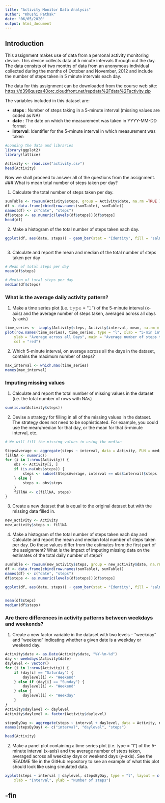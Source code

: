 ```yaml
---
title: "Activity Monitor Data Analysis"
author: "Khushi Pathak"
date: "06/05/2020"
output: html_document
---
```

## Introduction

This assignment makes use of data from a personal activity monitoring device. This device collects data at 5 minute intervals through out the day. The data consists of two months of data from an anonymous individual collected during the months of October and November, 2012 and include the number of steps taken in 5 minute intervals each day.

The data for this assignment can be downloaded from the course web site:
<https://d396qusza40orc.cloudfront.net/repdata%2Fdata%2Factivity.zip>

The variables included in this dataset are:

- **steps**   : Number of steps taking in a 5-minute interval (missing values are coded as NA)
- **date**    : The date on which the measurement was taken in YYYY-MM-DD format
- **interval**: Identifier for the 5-minute interval in which measurement was taken

```r
#Loading the data and libraries
library(ggplot2)
library(lattice)

Activity <- read.csv("activity.csv")
head(Activity)
```

Now we shall proceed to answer all of the questions from the assignment.
### What is mean total number of steps taken per day?

1. Calculate the total number of steps taken per day.

```r
sumTable <- rowsum(Activity$steps, group = Activity$date, na.rm =TRUE )
df <- data.frame(cbind(row.names(sumTable), sumTable))
names(df) <- c("date", "steps") 
df$steps <- as.numeric(levels(df$steps))[df$steps]
head(df)
```

2. Make a histogram of the total number of steps taken each day.

```r
ggplot(df, aes(date, steps)) + geom_bar(stat = "Identity", fill = 'salmon', na.rm = TRUE)+labs(title ="Total steps taken per day")
    

```

3. Calculate and report the mean and median of the total number of steps taken per day
```r
# Mean of total steps per day
mean(df$steps)
```


```r
# Median of total steps per day
median(df$steps)
```

### What is the average daily activity pattern?

1. Make a time series plot (i.e. 𝚝𝚢𝚙𝚎 = "𝚕") of the 5-minute interval (x-axis) and the average number of steps taken, averaged across all days (y-axis)

```r
time_series <- tapply(Activity$steps, Activity$interval, mean, na.rm = TRUE)
plot(row.names(time_series), time_series, type = "l", xlab = "5-min interval", 
    ylab = "Average across all Days", main = "Average number of steps taken", 
    col = "red")
```

2. Which 5-minute interval, on average across all the days in the dataset, contains the maximum number of steps?
```r
max_interval <- which.max(time_series)
names(max_interval)
```

### Imputing missing values

1. Calculate and report the total number of missing values in the dataset (i.e. the total number of rows with NAs)

```r
sum(is.na(Activity$steps))
```

2. Devise a strategy for filling in all of the missing values in the dataset. The strategy does not need to be sophisticated. For example, you could use the mean/median for that day, or the mean for that 5-minute interval, etc.

```r
# We will fill the missing values in using the median

StepsAverage <- aggregate(steps ~ interval, data = Activity, FUN = median)
fillNA <- numeric()
for (i in 1:nrow(Activity)) {
    obs <- Activity[i, ]
    if (is.na(obs$steps)) {
        steps <- subset(StepsAverage, interval == obs$interval)$steps
    } else {
        steps <- obs$steps
    }
    fillNA <- c(fillNA, steps)
}
```


3. Create a new dataset that is equal to the original dataset but with the missing data filled in.

```r
new_activity <- Activity
new_activity$steps <- fillNA

```

4. Make a histogram of the total number of steps taken each day and Calculate and report the mean and median total number of steps taken per day. Do these values differ from the estimates from the first part of the assignment? What is the impact of imputing missing data on the estimates of the total daily number of steps?

```r
sumTable <- rowsum(new_activity$steps, group = new_activity$date, na.rm =TRUE )
df <- data.frame(cbind(row.names(sumTable), sumTable))
names(df) <- c("date", "steps") 
df$steps <- as.numeric(levels(df$steps))[df$steps]

ggplot(df, aes(date, steps)) + geom_bar(stat = "Identity", fill = 'salmon', na.rm = TRUE)+labs(title ="Total steps taken per day")
    

```

```r
mean(df$steps) 
median(df$steps)
```

### Are there differences in activity patterns between weekdays and weekends?

1. Create a new factor variable in the dataset with two levels – “weekday” and “weekend” indicating whether a given date is a weekday or weekend day.

```r
Activity$date <- as.Date(Activity$date, "%Y-%m-%d")
day <- weekdays(Activity$date)
daylevel <- vector()
for (i in 1:nrow(Activity)) {
    if (day[i] == "Saturday") {
        daylevel[i] <- "Weekend"
    } else if (day[i] == "Sunday") {
        daylevel[i] <- "Weekend"
    } else {
        daylevel[i] <- "Weekday"
    }
}
Activity$daylevel <- daylevel
Activity$daylevel <- factor(Activity$daylevel)

stepsByDay <- aggregate(steps ~ interval + daylevel, data = Activity, mean)
names(stepsByDay) <- c("interval", "daylevel", "steps")

head(Activity)
```

2. Make a panel plot containing a time series plot (i.e. type = "l") of the 5-minute interval (x-axis) and the average number of steps taken, averaged across all weekday days or weekend days (y-axis). See the README file in the GitHub repository to see an example of what this plot should look like using simulated data.

```r
xyplot(steps ~ interval | daylevel, stepsByDay, type = "l", layout = c(1, 2), 
    xlab = "Interval", ylab = "Number of steps")
```


## -fin


